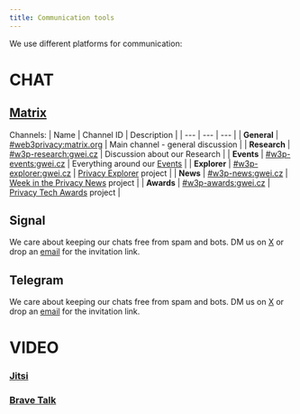 ```yaml
---
title: Communication tools
---
```


We use different platforms for communication:

# CHAT

## [Matrix](https://matrix.to/#/#web3privacy:gwei.cz)

Channels:
| Name | Channel ID | Description |
| --- | --- | --- |
| **General** | [#web3privacy:matrix.org](https://matrix.to/#/#web3privacy:matrix.org) | Main channel - general discussion |
| **Research** | [#w3p-research:gwei.cz](https://matrix.to/#/#w3p-research:gwei.cz) | Discussion about our Research |
| **Events** | [#w3p-events:gwei.cz](https://matrix.to/#/#w3p-events:gwei.cz) | Everything around our [Events](/events/) |
| **Explorer** | [#w3p-explorer:gwei.cz](https://matrix.to/#/#w3p-explorer:gwei.cz) | [Privacy Explorer](/projects/privacy-explorer) project |
| **News** | [#w3p-news:gwei.cz](https://matrix.to/#/#w3p-news:gwei.cz) | [Week in the Privacy News](/news/week-in-the-privacy) project |
| **Awards** | [#w3p-awards:gwei.cz](https://matrix.to/#/#w3p-awards:gwei.cz) | [Privacy Tech Awards](/projects/privacy-tech-awards) project |


## Signal 

We care about keeping our chats free from spam and bots. 
DM us on [X](https://x.com/web3privacy) or drop an [email](mailto:web3privacynow@protonmail.com) for the invitation link.

## Telegram 

We care about keeping our chats free from spam and bots. 
DM us on [X](https://x.com/web3privacy) or drop an [email](mailto:web3privacynow@protonmail.com) for the invitation link.


# VIDEO

### [Jitsi](https://meet.jit.si/)
### [Brave Talk](https://brave.com/talk/)




